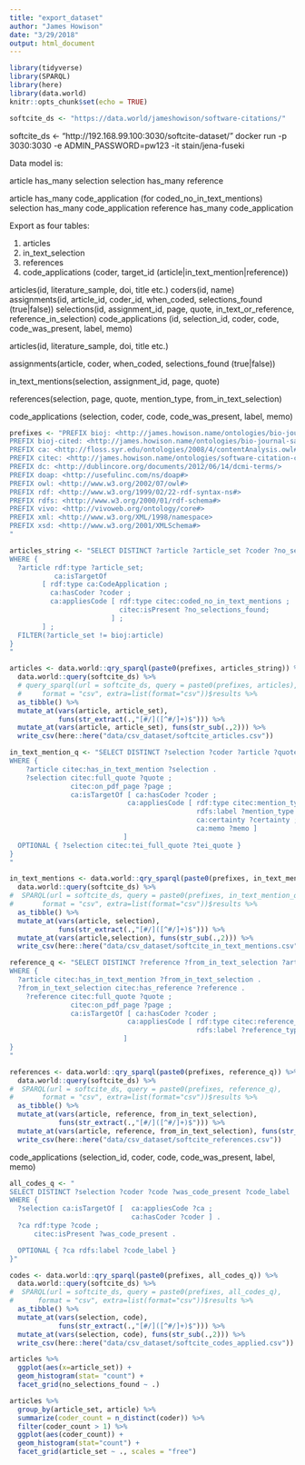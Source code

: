 ```yaml
---
title: "export_dataset"
author: "James Howison"
date: "3/29/2018"
output: html_document
---
```


```r
library(tidyverse)
library(SPARQL)
library(here)
library(data.world)
knitr::opts_chunk$set(echo = TRUE)

softcite_ds <- "https://data.world/jameshowison/software-citations/"
```

softcite_ds <- "http://192.168.99.100:3030/softcite-dataset/"
docker run -p 3030:3030 -e ADMIN_PASSWORD=pw123 -it stain/jena-fuseki 


Data model is:

article has_many selection
selection has_many reference

article has_many code_application (for coded_no_in_text_mentions)
selection has_many code_application
reference has_many code_application

Export as four tables:

1. articles
2. in_text_selection
3. references
4. code_applications (coder, target_id (article|in_text_mention|reference))

articles(id, literature_sample, doi, title etc.)
coders(id, name)
assignments(id, article_id, coder_id, when_coded, selections_found (true|false))
selections(id, assignment_id, page, quote, in_text_or_reference, reference_in_selection)
code_applications (id, selection_id, coder, code, code_was_present, label, memo)


articles(id, literature_sample, doi, title etc.)

assignments(article, coder, when_coded, selections_found (true|false))

in_text_mentions(selection, assignment_id, page, quote)

references(selection, page, quote, mention_type, from_in_text_selection)

code_applications (selection, coder, code, code_was_present, label, memo)

```r
prefixes <- "PREFIX bioj: <http://james.howison.name/ontologies/bio-journal-sample#>
PREFIX bioj-cited: <http://james.howison.name/ontologies/bio-journal-sample-citation#>
PREFIX ca: <http://floss.syr.edu/ontologies/2008/4/contentAnalysis.owl#>
PREFIX citec: <http://james.howison.name/ontologies/software-citation-coding#> 
PREFIX dc: <http://dublincore.org/documents/2012/06/14/dcmi-terms/>
PREFIX doap: <http://usefulinc.com/ns/doap#>
PREFIX owl: <http://www.w3.org/2002/07/owl#>
PREFIX rdf: <http://www.w3.org/1999/02/22-rdf-syntax-ns#>
PREFIX rdfs: <http://www.w3.org/2000/01/rdf-schema#>
PREFIX vivo: <http://vivoweb.org/ontology/core#>
PREFIX xml: <http://www.w3.org/XML/1998/namespace>
PREFIX xsd: <http://www.w3.org/2001/XMLSchema#>
"
```

```r
articles_string <- "SELECT DISTINCT ?article ?article_set ?coder ?no_selections_found
WHERE {
  ?article rdf:type ?article_set;
           ca:isTargetOf
        [ rdf:type ca:CodeApplication ;
          ca:hasCoder ?coder ;
          ca:appliesCode [ rdf:type citec:coded_no_in_text_mentions ;
                           citec:isPresent ?no_selections_found; 
                         ] ;
        ] ;
  FILTER(?article_set != bioj:article)
}
"

articles <- data.world::qry_sparql(paste0(prefixes, articles_string)) %>%
  data.world::query(softcite_ds) %>% 
  # query_sparql(url = softcite_ds, query = paste0(prefixes, articles), 
  #     format = "csv", extra=list(format="csv"))$results %>% 
  as_tibble() %>% 
  mutate_at(vars(article, article_set),
            funs(str_extract(.,"[#/]([^#/]+)$"))) %>%
  mutate_at(vars(article, article_set), funs(str_sub(.,2))) %>% 
  write_csv(here::here("data/csv_dataset/softcite_articles.csv"))
```

```r
in_text_mention_q <- "SELECT DISTINCT ?selection ?coder ?article ?quote ?tei_quote ?page ?mention_type ?certainty ?memo
WHERE {
	?article citec:has_in_text_mention ?selection .
	?selection citec:full_quote ?quote ;
	           citec:on_pdf_page ?page ;
	           ca:isTargetOf [ ca:hasCoder ?coder ;
                             ca:appliesCode [ rdf:type citec:mention_type ;
                                              rdfs:label ?mention_type ;
                                              ca:certainty ?certainty ;
                                              ca:memo ?memo ]
                            ]
  OPTIONAL { ?selection citec:tei_full_quote ?tei_quote }
}
"

in_text_mentions <- data.world::qry_sparql(paste0(prefixes, in_text_mention_q)) %>%
  data.world::query(softcite_ds) %>% 
#  SPARQL(url = softcite_ds, query = paste0(prefixes, in_text_mention_q), 
#       format = "csv", extra=list(format="csv"))$results %>% 
  as_tibble() %>% 
  mutate_at(vars(article, selection),
            funs(str_extract(.,"[#/]([^#/]+)$"))) %>%
  mutate_at(vars(article,selection), funs(str_sub(.,2))) %>% 
  write_csv(here::here("data/csv_dataset/softcite_in_text_mentions.csv"))

```

```r
reference_q <- "SELECT DISTINCT ?reference ?from_in_text_selection ?article ?quote ?coder ?page ?reference_type
WHERE {
  ?article citec:has_in_text_mention ?from_in_text_selection .
  ?from_in_text_selection citec:has_reference ?reference .
	?reference citec:full_quote ?quote ;
	           citec:on_pdf_page ?page ;
	           ca:isTargetOf [ ca:hasCoder ?coder ;
                             ca:appliesCode [ rdf:type citec:reference_type ;
                                              rdfs:label ?reference_type ]
                            ]
}
"

references <- data.world::qry_sparql(paste0(prefixes, reference_q)) %>%
  data.world::query(softcite_ds) %>%
#  SPARQL(url = softcite_ds, query = paste0(prefixes, reference_q), 
#       format = "csv", extra=list(format="csv"))$results %>% 
  as_tibble() %>% 
  mutate_at(vars(article, reference, from_in_text_selection),
            funs(str_extract(.,"[#/]([^#/]+)$"))) %>%
  mutate_at(vars(article, reference, from_in_text_selection), funs(str_sub(.,2))) %>% 
  write_csv(here::here("data/csv_dataset/softcite_references.csv"))
```

code_applications (selection_id, coder, code, code_was_present, label, memo)

```r
all_codes_q <- "
SELECT DISTINCT ?selection ?coder ?code ?was_code_present ?code_label
WHERE {
  ?selection ca:isTargetOf [  ca:appliesCode ?ca ;
                              ca:hasCoder ?coder ] .
  ?ca rdf:type ?code ;
      citec:isPresent ?was_code_present .

  OPTIONAL { ?ca rdfs:label ?code_label }
}"

codes <- data.world::qry_sparql(paste0(prefixes, all_codes_q)) %>%
  data.world::query(softcite_ds) %>%
#  SPARQL(url = softcite_ds, query = paste0(prefixes, all_codes_q), 
#      format = "csv", extra=list(format="csv"))$results %>% 
  as_tibble() %>% 
  mutate_at(vars(selection, code),
            funs(str_extract(.,"[#/]([^#/]+)$"))) %>%
  mutate_at(vars(selection, code), funs(str_sub(.,2))) %>% 
  write_csv(here::here("data/csv_dataset/softcite_codes_applied.csv"))
```


```r
articles %>% 
  ggplot(aes(x=article_set)) +
  geom_histogram(stat= "count") + 
  facet_grid(no_selections_found ~ .)
```

```r
articles %>% 
  group_by(article_set, article) %>% 
  summarize(coder_count = n_distinct(coder)) %>%
  filter(coder_count > 1) %>% 
  ggplot(aes(coder_count)) +
  geom_histogram(stat="count") +
  facet_grid(article_set ~ ., scales = "free")
```

